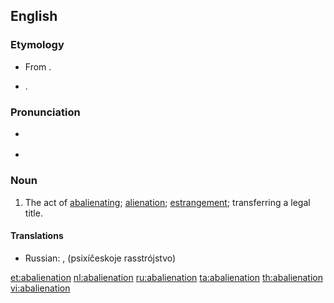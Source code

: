 {{also|abaliénation}}
==English==

===Etymology===
* From {{etyl|la}} {{term|abalienatio}}.
* {{suffix|abalienate|ion}}.

===Pronunciation===
* {{a|GenAm}} {{IPA|/ˌæbˌeɪl.jəˈneɪ.ʃən/|/ˌæbˌeɪ.li.əˈneɪ.ʃən/}}
* {{rhymes|eɪʃən}}

===Noun===
{{en-noun}}

# {{context|obsolete|legal}} The act of [[abalienating]]; [[alienation]]; [[estrangement]]; transferring a legal title.

====Translations====
{{trans-top|act of abalienating}}
* Russian: {{t+|ru|психоз|m|tr=psixóz|sc=Cyrl}}, {{l|ru|психический|психическое}} {{l|ru|расстройство}} (psixíčeskoje rasstrójstvo) {{n}}
{{trans-mid}}
{{trans-bottom}}

[[et:abalienation]]
[[nl:abalienation]]
[[ru:abalienation]]
[[ta:abalienation]]
[[th:abalienation]]
[[vi:abalienation]]